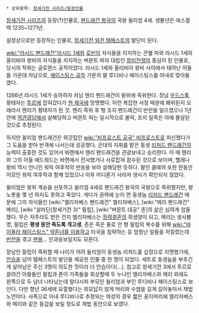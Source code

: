  * 상위항목: [[창세기전 시리즈/등장인물]]

[[창세기전 시리즈]]의 등장(?)인물로, [[팬드래건 왕국]]의 국왕 윌리엄 4세. 생몰년은 에스겔력 1235~1271년.

설정상으로만 등장하는 인물로, [[창세기전 외전 템페스트]]의 발단이 된다.

[[wiki:"라시드 팬드래건"라시드 1세]]와 [[로빈]]의 자식들을 지지하는 콘웰 파와 라시드 1세와 올리비아 왕비의 자식들을 지지하는 버몬트 파의 대립인 [[장미전쟁]]의 중심이 된 인물로, 당시의 작위는 글로렌스 공작이었다. 라시드 1세와 올리비아 왕비 사이에서 태어난 아들들 가운데 차남으로, [[헤이스팅스 공작]] 가문의 딸 루디비나 헤이스팅스를 아내로 맞아들였다.

1266년 라시드 1세가 승하하자 차남 헨리 팬드래건이 왕위에 즉위한다. 장남 [[우드스톡]] 황태자는 [[투르]]에 잡혀갔다가 [[한 제국]]에 망명했다. 이런 복잡한 사정 때문에 폐위된지 오래라서 헨리가 황태자가 된 것. 헨리 즉위 후 형 조지 팬드래건이 반란을 일으켰으나 1년 안에 [[역관광]]당해서 살해당하고 버몬트 파는 일시적으로 몰락, 조지 일족은 아예 몰살된 것으로 추정된다.

하지만 윌리엄 팬드래건은 외갓집인 [[wiki:"비프로스트 공국" 비프로스트]]로 피신했다가 그 도움을 받아 반격에 나서는데 성공했다. 군대의 지휘를 맡은 동생 [[리처드 팬드래건]]의 능력이 출중한 것도 있어서 바렌에서 헨리 팬드래건을 관광보내고 승리한다. 이 때 헨리와 그의 아들 에드워드는 바렌에서 전사했거나 사로잡혀 참수된 것으로 보이며, 헬레나 왕비 역시 언니인 워릭 여후작의 반응을 보아 살해당한 듯하다. 딸인 클레어 또한 한동안 이모인 워릭 여후작과 함께 있었으나 이후 어디론가 사라져 생사가 확인되지 않았다.

윌리엄은 왕위 계승을 선포하고 윌리엄 4세로 팬드래건 왕국의 국왕으로 즉위했지만, 왕 노릇을 몇 년 하지도 못하고 죽었다. 게다가 권력에 눈이 먼 동생놈 [[리처드 팬드래건]] 때문에 그의 자식들인 [wiki:"엘리자베스 팬드래건" 엘리자베스], [wiki:"메리 팬드래건" 메리], [wiki:"살라딘(창세기전 3)" 필립], [wiki:"버몬트 대공" 존]의 삶은 심하게 암울했다. 무슨 저주라도 받은 건지 엘리자베스는 [[정략결혼]]의 희생양이 되고, 메리는 생사불명, 필립은 '''평생 동안 죽도록 개고생''', 존은 죽은 줄로 안 형 필립의 복수를 위해 [[wiki:"바이올라 헤이스팅스" 약혼녀를 이용하고]] 타국을 침략하는 등 엄청난 일들을 저질렀는데 [[반전]]을 겪고 [[멘붕]]... 인과응보일지도 모른다.

장남인 필립이 즉위할 때 나이가 어려 윌리엄이 동생놈 리처드를 섭정으로 지명했기에, [[안습]]을 넘어 템페스트의 발단을 제공한 인물 중 한 명이 되었다. 세트로 동생놈을 부추긴 게 살아남은 주신 3명이 의도한 짓이라 더 안습이다(...). 참고로 창세기전 3에서 투르로 끌려간 아들들인 필립과 죤이 가족들을 회상할때 두 누나인 엘리자베스와 메리 외에도 왼쪽으로 두 남녀 나타났는데 알다시피 부모인 윌리엄과 부인 루디비나 헤이스팅스로 보인다. 다만 향년 36세에 요절했다는 외모답지 않게 머리와 수염을 길게 길어놓아서 제법 노안이다. 사족으로 아내 루디비나로 추정되는 여성의 경우 짧은 꽁지머리에 엘리자베스와 메리와 같은 동갑을 보일 정도로 제법 동안으로 보였다.
